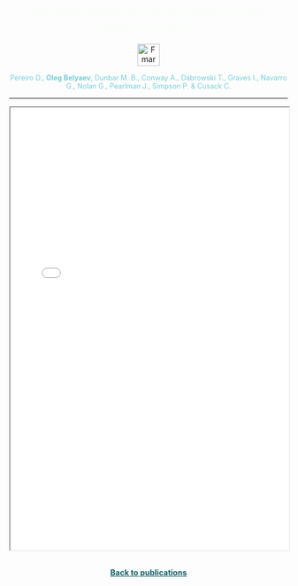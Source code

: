 <style>
  /* Contenedor de la imagen */
  .hero-container {
    width: 100%;
    text-align: center; /* Centra el contenido dentro del contenedor */
  }
  
  /* Imagen de fondo sin tintado */
  .hero-image {
    width: 100%;
    height: auto; /* Mantiene la proporción original de la imagen */
    object-fit: cover;
  }
  
  /* Estilo del título del artículo */
  .article-title {
    color: #f7fff7; /* Color del texto del título */
    font-size: 1.5em; /* Ajusta el tamaño del texto según sea necesario */
    font-family: sans-serif; /* Fuente sans-serif */
    margin-top: 20px; /* Espacio entre la imagen y el título */
    text-align: center; /* Centra el texto */
  }
</style>

<!-- Título del artículo como enlace al DOI -->
<div class="article-title">
  <a href="https://www.frontiersin.org/journals/marine-science/articles/10.3389/fmars.2023.1288610/full" style="color: #f7fff7; text-decoration: none;">
    An observational and warning system for the aquaculture sector
  </a>
</div>

<p style="text-align: center;">
  <img src="fmar.png" alt="Fmar Logo" style="height: 40px;">
</p>


<div style="text-align: center;">
  <span style="font-size: 0.9em; color: #78cdd7;">
  Pereiro D., <strong>Oleg Belyaev</strong>, Dunbar M. B., Conway A., Dabrowski T., Graves I., Navarro G., Nolan G., Pearlman J., Simpson P. & Cusack C.

----
   
<iframe src="pdfs/2_An observational and warning system for the aquaculture sector.pdf" width="100%" height="800"></iframe>
   
   

```{=html}
<p style="text-align: center; margin: 30px;">
    <a href="/publications/index.qmd" style="color: #125F63; text-decoration: underline; font-size: 1em; font-weight: bold;">
        Back to publications
    </a>
</p>
```